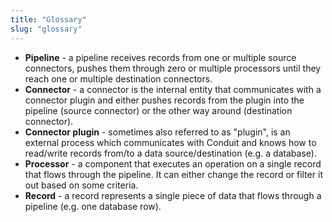 ```yaml
---
title: "Glossary"
slug: "glossary"
---
```


* **Pipeline** - a pipeline receives records from one or multiple source
  connectors, pushes them through zero or multiple processors until they reach
  one or multiple destination connectors.
* **Connector** - a connector is the internal entity that communicates with a
  connector plugin and either pushes records from the plugin into the pipeline
  (source connector) or the other way around (destination connector).
* **Connector plugin** - sometimes also referred to as "plugin", is an external
  process which communicates with Conduit and knows how to read/write records
  from/to a data source/destination (e.g. a database).
* **Processor** - a component that executes an operation on a single record that
  flows through the pipeline. It can either change the record or filter it out
  based on some criteria.
* **Record** - a record represents a single piece of data that flows through a
  pipeline (e.g. one database row).